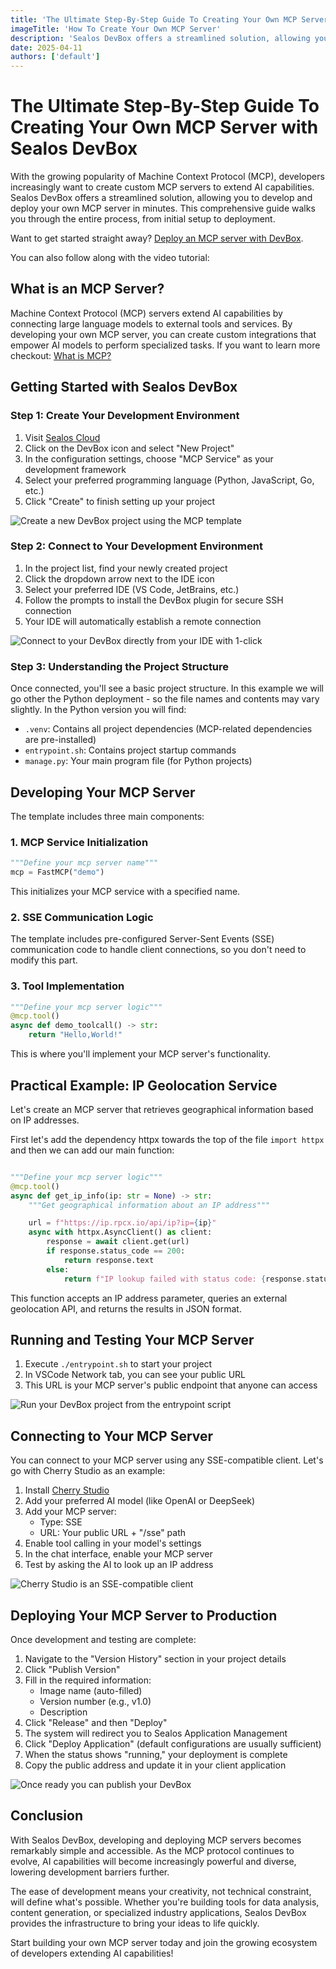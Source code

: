 ```yaml
---
title: 'The Ultimate Step-By-Step Guide To Creating Your Own MCP Server with Sealos DevBox'
imageTitle: 'How To Create Your Own MCP Server'
description: 'Sealos DevBox offers a streamlined solution, allowing you to develop and deploy your own MCP server in minutes.'
date: 2025-04-11
authors: ['default']
---
```



# The Ultimate Step-By-Step Guide To Creating Your Own MCP Server with Sealos DevBox

With the growing popularity of Machine Context Protocol (MCP), developers increasingly want to create custom MCP servers to extend AI capabilities. Sealos DevBox offers a streamlined solution, allowing you to develop and deploy your own MCP server in minutes. This comprehensive guide walks you through the entire process, from initial setup to deployment.

Want to get started straight away? [Deploy an MCP server with DevBox](https://os.sealos.io/?openapp=system-devbox?page%3Dcreate%26runtime%3Dmcp).

You can also follow along with the video tutorial:

<YouTube id="lyQB8Bs6H5E" />

## What is an MCP Server?

Machine Context Protocol (MCP) servers extend AI capabilities by connecting large language models to external tools and services. By developing your own MCP server, you can create custom integrations that empower AI models to perform specialized tasks. If you want to learn more checkout: [What is MCP?](https://sealos.io/blog/what-is-mcp)

## Getting Started with Sealos DevBox

### Step 1: Create Your Development Environment

1.  Visit [Sealos Cloud](https://os.sealos.io)
2.  Click on the DevBox icon and select "New Project"
3.  In the configuration settings, choose "MCP Service" as your development framework
4.  Select your preferred programming language (Python, JavaScript, Go, etc.)
5.  Click "Create" to finish setting up your project

![Create a new DevBox project using the MCP template](./images/create-mcp-devbox.png)

### Step 2: Connect to Your Development Environment

1.  In the project list, find your newly created project
2.  Click the dropdown arrow next to the IDE icon
3.  Select your preferred IDE (VS Code, JetBrains, etc.)
4.  Follow the prompts to install the DevBox plugin for secure SSH connection
5.  Your IDE will automatically establish a remote connection

![Connect to your DevBox directly from your IDE with 1-click](./images/open-devbox-in-ide.png)

### Step 3: Understanding the Project Structure

Once connected, you'll see a basic project structure. In this example we will go other the Python deployment - so the file names and contents may vary slightly. In the Python version you will find:

- `.venv`: Contains all project dependencies (MCP-related dependencies are pre-installed)
- `entrypoint.sh`: Contains project startup commands
- `manage.py`: Your main program file (for Python projects)

## Developing Your MCP Server

The template includes three main components:

### 1. MCP Service Initialization

```python
"""Define your mcp server name"""
mcp = FastMCP("demo")

```

This initializes your MCP service with a specified name.

### 2. SSE Communication Logic

The template includes pre-configured Server-Sent Events (SSE) communication code to handle client connections, so you don't need to modify this part.

### 3. Tool Implementation

```python
"""Define your mcp server logic"""
@mcp.tool()
async def demo_toolcall() -> str:
    return "Hello,World!"

```

This is where you'll implement your MCP server's functionality.

## Practical Example: IP Geolocation Service

Let's create an MCP server that retrieves geographical information based on IP addresses.

First let's add the dependency httpx towards the top of the file `import httpx` and then we can add our main function:

```python

"""Define your mcp server logic"""
@mcp.tool()
async def get_ip_info(ip: str = None) -> str:
    """Get geographical information about an IP address"""

    url = f"https://ip.rpcx.io/api/ip?ip={ip}"
    async with httpx.AsyncClient() as client:
        response = await client.get(url)
        if response.status_code == 200:
            return response.text
        else:
            return f"IP lookup failed with status code: {response.status_code}"

```

This function accepts an IP address parameter, queries an external geolocation API, and returns the results in JSON format.

## Running and Testing Your MCP Server

1.  Execute `./entrypoint.sh` to start your project
2.  In VSCode Network tab, you can see your public URL
3.  This URL is your MCP server's public endpoint that anyone can access

![Run your DevBox project from the entrypoint script](./images/run-devbox.png)

## Connecting to Your MCP Server

You can connect to your MCP server using any SSE-compatible client. Let's go with Cherry Studio as an example:

1.  Install [Cherry Studio](https://github.com/CherryHQ/cherry-studio)
2.  Add your preferred AI model (like OpenAI or DeepSeek)
3.  Add your MCP server:
    - Type: SSE
    - URL: Your public URL + "/sse" path
4.  Enable tool calling in your model's settings
5.  In the chat interface, enable your MCP server
6.  Test by asking the AI to look up an IP address

![Cherry Studio is an SSE-compatible client](./images/cherry-studio-screenshot.jpg)

## Deploying Your MCP Server to Production

Once development and testing are complete:

1.  Navigate to the "Version History" section in your project details
2.  Click "Publish Version"
3.  Fill in the required information:
    - Image name (auto-filled)
    - Version number (e.g., v1.0)
    - Description
4.  Click "Release" and then "Deploy"
5.  The system will redirect you to Sealos Application Management
6.  Click "Deploy Application" (default configurations are usually sufficient)
7.  When the status shows "running," your deployment is complete
8.  Copy the public address and update it in your client application

![Once ready you can publish your DevBox](./images/publish-devbox.png)

## Conclusion

With Sealos DevBox, developing and deploying MCP servers becomes remarkably simple and accessible. As the MCP protocol continues to evolve, AI capabilities will become increasingly powerful and diverse, lowering development barriers further.

The ease of development means your creativity, not technical constraint, will define what's possible. Whether you're building tools for data analysis, content generation, or specialized industry applications, Sealos DevBox provides the infrastructure to bring your ideas to life quickly.

Start building your own MCP server today and join the growing ecosystem of developers extending AI capabilities!
